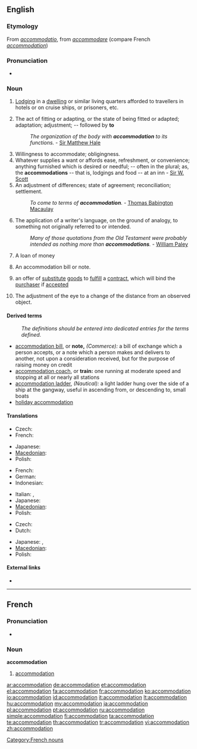 {{wikipedia|dab=accommodation}}
==English==
{{webster 1913}}

===Etymology===
From {{etyl|la}} ''[[accommodatio]]'', from ''[[accommodare]]'' (compare French ''[[#French|accommodation]]'')

===Pronunciation===
* {{IPA|/əˌkɒməˈdeɪʃən/}}
*: {{rhymes|eɪʃǝn}}

===Noun===
{{en-noun}}

# {{i|British}} [[lodging|Lodging]] in a [[dwelling]] or similar living quarters afforded to travellers in hotels or on cruise ships, or prisoners, etc.
# The act of fitting or adapting, or the state of being fitted or adapted; adaptation; adjustment; -- followed by '''to'''
#: ''The organization of the body with '''accommodation''' to its functions.''  - [[w:Sir Matthew Hale|Sir Matthew Hale]]
# Willingness to accommodate; obligingness.
# Whatever supplies a want or affords ease, refreshment, or convenience; anything furnished which is desired or needful; -- often in the plural; as, the '''accommodations''' -- that is, lodgings and food -- at an inn - [[w:Sir W. Scott|Sir W. Scott]]
# An adjustment of differences; state of agreement; reconciliation; settlement.
#: ''To come to terms of '''accommodation'''.'' - [[w:Thomas Babington Macaulay|Thomas Babington Macaulay]]
# The application of a writer's language, on the ground of analogy, to something not originally referred to or intended.
#: ''Many of those quotations from the Old Testament were probably intended as nothing more than '''accommodations'''.'' - [[w:William Paley|William Paley]]
# {{context|commerce}} A loan of money
# {{context|commerce}} An accommodation bill or note.
# {{legal}} an offer of [[substitute]] [[goods]] to [[fulfill]] a [[contract]], which will bind the [[purchaser]] if [[accepted]]
# {{context|eye}} The adjustment of the eye to a change of the distance from an observed object.

====Derived terms====
: ''The definitions should be entered into dedicated entries for the terms defined.''
* [[accommodation bill]], or '''note,''' ''(Commerce):'' a bill of exchange which a person accepts, or a note which a person makes and delivers to another, not upon a consideration received, but for the purpose of raising money on credit
* [[accommodation coach]], or '''train:''' one running at moderate speed and stopping at all or nearly all stations
* [[accommodation ladder]], ''(Nautical):'' a light ladder hung over the side of a ship at the gangway, useful in ascending from, or descending to, small boats
* [[holiday accommodation]]

====Translations====
{{trans-top|lodging}}
* Czech: {{t-|cs|ubytování|n}}
* French: {{t+|fr|hébergement}}
{{trans-mid}}
* Japanese: {{t|ja|宿泊|tr=shukuhaku|sc=Jpan}}
* [[Macedonian]]: {{t|mk|сместување|n|tr=smestúvanje|sc=Cyrl|xs=Macedonian}}
* Polish: {{t-|pl|zakwaterowanie|n}}
{{trans-bottom}}

{{trans-top|state of being fitted and adapted}}
* French: {{t+|fr|accommodation}}
* German: {{t+|de|Anpassung}}
* Indonesian: {{t+|id|akomodasi|xs=Indonesian}}
{{trans-mid}}
* Italian: {{t-|it|sistemazione}}, {{t-|it|alloggio}}
* Japanese: {{t+|ja|設備|tr=setsubi|sc=Jpan}}
* [[Macedonian]]: {{t|mk|прилагодување|n|tr=prilagodúvanje|sc=Cyrl|xs=Macedonian}}
* Polish: {{t-|pl|przystosowanie|n}}
{{trans-bottom}}

{{trans-top|adjustment of the eye}}
* Czech: {{t+|cs|akomodace|f}}
* Dutch: {{t+|nl|accommodatie|f}}
{{trans-mid}}
* Japanese: {{t|ja|調節|tr=chōsetsu|sc=Jpan}}, {{t|ja|調整|tr=chōsei|sc=Jpan}}
* [[Macedonian]]: {{t|mk|привикнување|n|tr=priviknúvanje|sc=Cyrl|xs=Macedonian}}
* Polish: {{t+|pl|akomodacja|f}}
{{trans-bottom}}

====External links====
* {{R:Webster 1913}}

----

==French==

===Pronunciation===
* {{audio|Fr-accommodation.ogg|audio}}

===Noun===
'''accommodation''' {{m}}

# [[accommodation#English|accommodation]]

[[Category:French nouns]]

[[ar:accommodation]]
[[de:accommodation]]
[[et:accommodation]]
[[el:accommodation]]
[[fa:accommodation]]
[[fr:accommodation]]
[[ko:accommodation]]
[[io:accommodation]]
[[id:accommodation]]
[[it:accommodation]]
[[lt:accommodation]]
[[hu:accommodation]]
[[my:accommodation]]
[[ja:accommodation]]
[[pl:accommodation]]
[[pt:accommodation]]
[[ru:accommodation]]
[[simple:accommodation]]
[[fi:accommodation]]
[[ta:accommodation]]
[[te:accommodation]]
[[th:accommodation]]
[[tr:accommodation]]
[[vi:accommodation]]
[[zh:accommodation]]
